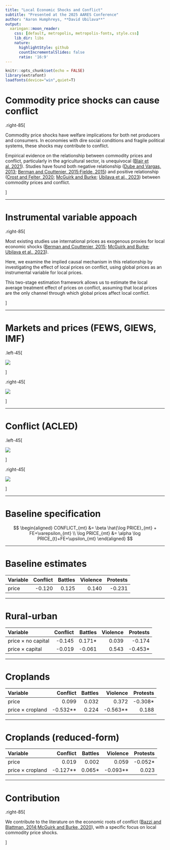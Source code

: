 ```yaml
---
title: "Local Economic Shocks and Conflict"
subtitle: "Presented at the 2025 AARES Conference"
author: "Aaron Humphreys, **David Ubilava**"
output:
  xaringan::moon_reader:
    css: [default, metropolis, metropolis-fonts, style.css]
    lib_dir: libs
    nature:
      highlightStyle: github
      countIncrementalSlides: false
      ratio: '16:9'
---
```



```r
knitr::opts_chunk$set(echo = FALSE)
library(extrafont)
loadfonts(device="win",quiet=T)
```



# Commodity price shocks can cause conflict

.right-85[

Commodity price shocks have welfare implications for both net producers and consumers. In economies with dire social conditions and fragile political systems, these shocks may contribute to conflict.

Empirical evidence on the relationship between commodity prices and conflict, particularly in the agricultural sector, is unequivocal ([Blair et al. 2021](https://www.cambridge.org/core/journals/american-political-science-review/article/abs/do-commodity-price-shocks-cause-armed-conflict-a-metaanalysis-of-natural-experiments/469E8F1CBA02E4E5D525E3355DC401D9)). Studies have found both negative relationship ([Dube and Vargas, 2013](https://doi.org/10.1093/restud/rdt009); [Berman and Couttenier, 2015](https://doi.org/10.1162/REST_a_00521);[Fjelde, 2015](https://doi.org/10.1016/j.worlddev.2014.10.032)) and positive relationship ([Crost and Felter, 2020](https://doi.org/10.1093/jeea/jvz025); [McGuirk and Burke](https://doi.org/10.1086/709993); [Ubilava et al., 2023](https://doi.org/10.1111/ajae.12364)) between commodity prices and conflict.

]

---


# Instrumental variable appoach

.right-85[

Most existing studies use international prices as exogenous proxies for local economic shocks ([Berman and Couttenier, 2015](https://doi.org/10.1162/REST_a_00521); [McGuirk and Burke](https://doi.org/10.1086/709993); [Ubilava et al., 2023](https://doi.org/10.1111/ajae.12364)). 

Here, we examine the implied causal mechanism in this relationship by investigating the effect of local prices on conflict, using global prices as an instrumental variable for local prices. 

This two-stage estimation framework allows us to estimate the local average treatment effect of prices on conflict, assuming that local prices are the only channel through which global prices affect local conflict.


]

---


# Markets and prices (FEWS, GIEWS, IMF)


.left-45[

![](figures/markets.png)

]

.right-45[

![](figures/price_series.png)

]



---


# Conflict (ACLED)


.left-45[

![](figures/conflict.png)

]

.right-45[

![](figures/conflict_series.png)

]



---






# Baseline specification


$$
\begin{aligned}
CONFLICT_{mt} &= \beta \hat{\log PRICE}_{mt} + FE+\varepsilon_{mt} \\
\log PRICE_{mt} &= \alpha \log PRICE_{t}+FE+\upsilon_{mt}
\end{aligned}
$$


---


# Baseline estimates


| Variable          | Conflict | Battles  | Violence | Protests  |
|:----------------- | --------:| --------:| --------:| ---------:|
| price             | -0.120   |  0.125   |  0.140   | -0.231    | 

---



# Rural-urban


| Variable             | Conflict | Battles  | Violence | Protests  |
|:-------------------- | --------:| --------:| --------:| ---------:|
| price × no capital   | -0.145   |  0.171*  |  0.039   | -0.174  | 
| price × capital      | -0.019   | -0.061   |  0.543   | -0.453*   | 

---


# Croplands


| Variable          | Conflict | Battles  | Violence | Protests  |
|:----------------- | --------:| --------:| --------:| ---------:|
| price             |  0.099   |  0.032   |  0.372   | -0.308*   | 
| price × cropland  | -0.532** |  0.224   | -0.563** |  0.188    | 

---


# Croplands (reduced-form)


| Variable          | Conflict | Battles  | Violence | Protests  |
|:----------------- | --------:| --------:| --------:| ---------:|
| price             |  0.019   |  0.002   |  0.059   | -0.052*   | 
| price × cropland  | -0.127** |  0.065*  | -0.093** |  0.023    | 

---


# Contribution

.right-85[

We contribute to the literature on the economic roots of conflict ([Bazzi and Blattman, 2014](https://www.aeaweb.org/articles?id=10.1257/mac.6.4.1);[McGuirk and Burke, 2020](https://doi.org/10.1086/709993)), with a specific focus on local commodity price shocks.

]





